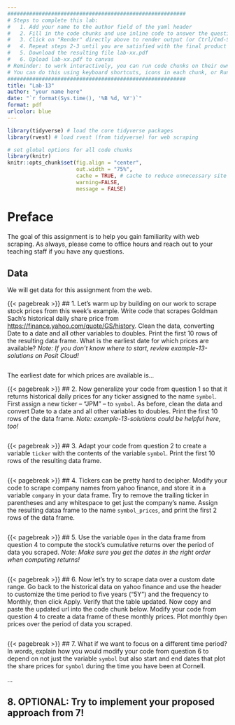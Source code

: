```yaml
---
#########################################################
# Steps to complete this lab:
#   1. Add your name to the author field of the yaml header
#   2. Fill in the code chunks and use inline code to answer the questions 
#   3. Click on "Render" directly above to render output (or Ctrl/Cmd-Shift-K)
#   4. Repeat steps 2-3 until you are satisfied with the final product
#   5. Download the resulting file lab-xx.pdf
#   6. Upload lab-xx.pdf to canvas
# Reminder: to work interactively, you can run code chunks on their own
# You can do this using keyboard shortcuts, icons in each chunk, or Run at the top right of this pane
#########################################################
title: "Lab-13"
author: "your name here"
date: "`r format(Sys.time(), '%B %d, %Y')`"
format: pdf
urlcolor: blue
---
```


```r
library(tidyverse) # load the core tidyverse packages
library(rvest) # load rvest (from tidyverse) for web scraping

# set global options for all code chunks
library(knitr)
knitr::opts_chunk$set(fig.align = "center",
                      out.width = "75%",
                      cache = TRUE, # cache to reduce unnecessary site visits
                      warning=FALSE, 
                      message = FALSE)
```

# Preface

The goal of this assignment is to help you gain familiarity with web scraping. As always, please come to office hours and reach out to your teaching staff if you have any questions.

## Data

We will get data for this assignment from the web.


{{< pagebreak >}}
## 1. Let's warm up by building on our work to scrape stock prices from this week's example. Write code that scrapes Goldman Sach's historical daily share price from [https://finance.yahoo.com/quote/GS/history](https://finance.yahoo.com/quote/GS/history). Clean the data, converting Date to a date and all other variables to doubles. Print the first 10 rows of the resulting data frame. What is the earliest date for which prices are available?
*Note: If you don't know where to start, review example-13-solutions on Posit Cloud!*

```r

```
The earliest date for which prices are available is...


{{< pagebreak >}}
## 2. Now generalize your code from question 1 so that it returns historical daily prices for any ticker assigned to the name `symbol`. First assign a new ticker -- "JPM" -- to `symbol`. As before, clean the data and convert Date to a date and all other variables to doubles. Print the first 10 rows of the data frame.
*Note: example-13-solutions could be helpful here, too!*

```r

```


{{< pagebreak >}}
## 3. Adapt your code from question 2 to create a variable `ticker` with the contents of the variable `symbol`. Print the first 10 rows of the resulting data frame.

```r

```


{{< pagebreak >}}
## 4. Tickers can be pretty hard to decipher. Modify your code to scrape company names from yahoo finance, and store it in a variable `company` in your data frame. Try to remove the trailing ticker in parentheses and any whitespace to get just the company's name. Assign the resulting dataa frame to the name `symbol_prices`, and print the first 2 rows of the data frame.

<!-- *Hint: It can be difficult to pin down selectors on some sites. If you have trouble, just manually enter `h1` in the SelectorGadget text field, hit enter/return, and see if that gets the information you want.* -->

```r

```


{{< pagebreak >}}
## 5. Use the variable `Open` in the data frame from question 4 to compute the stock's cumulative returns over the period of data you scraped.
*Note: Make sure you get the dates in the right order when computing returns!*

```r

```


{{< pagebreak >}}
## 6. Now let's try to scrape data over a custom date range. Go back to the historical data on yahoo finance and use the header to customize the time period to five years ("5Y") and the frequency to Monthly, then click Apply. Verify that the table updated. Now copy and paste the updated url into the code chunk below. Modify your code from question 4 to create a data frame of these monthly prices. Plot monthly `Open` prices over the period of data you scraped.

```r

```


{{< pagebreak >}}
## 7. What if we want to focus on a different time period? In words, explain how you would modify your code from question 6 to depend on not just the variable `symbol` but also start and end dates that plot the share prices for `symbol` during the time you have been at Cornell.

...


## 8. OPTIONAL: Try to implement your proposed approach from 7!
<!-- *Hint: The yahoo finance url takes Unix times, which are the number of seconds since the start of January 1, 1970.* -->

```r

```
